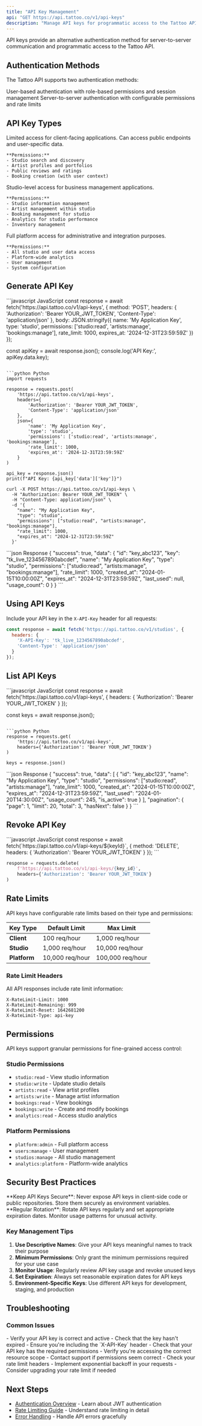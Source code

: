 ```yaml
---
title: "API Key Management"
api: "GET https://api.tattoo.co/v1/api-keys"
description: "Manage API keys for programmatic access to the Tattoo API"
---
```


API keys provide an alternative authentication method for server-to-server communication and programmatic access to the Tattoo API.

## Authentication Methods

The Tattoo API supports two authentication methods:

<CardGroup cols={2}>
  <Card title="Bearer Token (JWT)" icon="key">
    User-based authentication with role-based permissions and session management
  </Card>
  <Card title="API Key" icon="code">
    Server-to-server authentication with configurable permissions and rate limits
  </Card>
</CardGroup>

## API Key Types

<AccordionGroup>
  <Accordion title="Client API Keys">
    Limited access for client-facing applications. Can access public endpoints and user-specific data.
    
    **Permissions:**
    - Studio search and discovery
    - Artist profiles and portfolios  
    - Public reviews and ratings
    - Booking creation (with user context)
  </Accordion>

  <Accordion title="Studio API Keys">
    Studio-level access for business management applications.
    
    **Permissions:**
    - Studio information management
    - Artist management within studio
    - Booking management for studio
    - Analytics for studio performance
    - Inventory management
  </Accordion>

  <Accordion title="Platform API Keys">
    Full platform access for administrative and integration purposes.
    
    **Permissions:**
    - All studio and user data access
    - Platform-wide analytics
    - User management
    - System configuration
  </Accordion>
</AccordionGroup>

## Generate API Key

<CodeGroup>
```javascript JavaScript
const response = await fetch('https://api.tattoo.co/v1/api-keys', {
  method: 'POST',
  headers: {
    'Authorization': 'Bearer YOUR_JWT_TOKEN',
    'Content-Type': 'application/json'
  },
  body: JSON.stringify({
    name: 'My Application Key',
    type: 'studio',
    permissions: ['studio:read', 'artists:manage', 'bookings:manage'],
    rate_limit: 1000,
    expires_at: '2024-12-31T23:59:59Z'
  })
});

const apiKey = await response.json();
console.log('API Key:', apiKey.data.key);
```

```python Python
import requests

response = requests.post(
    'https://api.tattoo.co/v1/api-keys',
    headers={
        'Authorization': 'Bearer YOUR_JWT_TOKEN',
        'Content-Type': 'application/json'
    },
    json={
        'name': 'My Application Key',
        'type': 'studio',
        'permissions': ['studio:read', 'artists:manage', 'bookings:manage'],
        'rate_limit': 1000,
        'expires_at': '2024-12-31T23:59:59Z'
    }
)

api_key = response.json()
print(f"API Key: {api_key['data']['key']}")
```

```curl cURL
curl -X POST https://api.tattoo.co/v1/api-keys \
  -H "Authorization: Bearer YOUR_JWT_TOKEN" \
  -H "Content-Type: application/json" \
  -d '{
    "name": "My Application Key",
    "type": "studio",
    "permissions": ["studio:read", "artists:manage", "bookings:manage"],
    "rate_limit": 1000,
    "expires_at": "2024-12-31T23:59:59Z"
  }'
```
</CodeGroup>

<ResponseExample>
```json Response
{
  "success": true,
  "data": {
    "id": "key_abc123",
    "key": "tk_live_1234567890abcdef",
    "name": "My Application Key",
    "type": "studio",
    "permissions": ["studio:read", "artists:manage", "bookings:manage"],
    "rate_limit": 1000,
    "created_at": "2024-01-15T10:00:00Z",
    "expires_at": "2024-12-31T23:59:59Z",
    "last_used": null,
    "usage_count": 0
  }
}
```
</ResponseExample>

## Using API Keys

Include your API key in the `X-API-Key` header for all requests:

```javascript
const response = await fetch('https://api.tattoo.co/v1/studios', {
  headers: {
    'X-API-Key': 'tk_live_1234567890abcdef',
    'Content-Type': 'application/json'
  }
});
```

## List API Keys

<CodeGroup>
```javascript JavaScript
const response = await fetch('https://api.tattoo.co/v1/api-keys', {
  headers: {
    'Authorization': 'Bearer YOUR_JWT_TOKEN'
  }
});

const keys = await response.json();
```

```python Python
response = requests.get(
    'https://api.tattoo.co/v1/api-keys',
    headers={'Authorization': 'Bearer YOUR_JWT_TOKEN'}
)

keys = response.json()
```
</CodeGroup>

<ResponseExample>
```json Response
{
  "success": true,
  "data": [
    {
      "id": "key_abc123",
      "name": "My Application Key",
      "type": "studio",
      "permissions": ["studio:read", "artists:manage"],
      "rate_limit": 1000,
      "created_at": "2024-01-15T10:00:00Z",
      "expires_at": "2024-12-31T23:59:59Z",
      "last_used": "2024-01-20T14:30:00Z",
      "usage_count": 245,
      "is_active": true
    }
  ],
  "pagination": {
    "page": 1,
    "limit": 20,
    "total": 3,
    "hasNext": false
  }
}
```
</ResponseExample>

## Revoke API Key

<CodeGroup>
```javascript JavaScript
const response = await fetch(`https://api.tattoo.co/v1/api-keys/${keyId}`, {
  method: 'DELETE',
  headers: {
    'Authorization': 'Bearer YOUR_JWT_TOKEN'
  }
});
```

```python Python
response = requests.delete(
    f'https://api.tattoo.co/v1/api-keys/{key_id}',
    headers={'Authorization': 'Bearer YOUR_JWT_TOKEN'}
)
```
</CodeGroup>

## Rate Limits

API keys have configurable rate limits based on their type and permissions:

| Key Type | Default Limit | Max Limit |
|----------|---------------|-----------|
| **Client** | 100 req/hour | 1,000 req/hour |
| **Studio** | 1,000 req/hour | 10,000 req/hour |
| **Platform** | 10,000 req/hour | 100,000 req/hour |

### Rate Limit Headers

All API responses include rate limit information:

```http
X-RateLimit-Limit: 1000
X-RateLimit-Remaining: 999
X-RateLimit-Reset: 1642681200
X-RateLimit-Type: api-key
```

## Permissions

API keys support granular permissions for fine-grained access control:

### Studio Permissions
- `studio:read` - View studio information
- `studio:write` - Update studio details
- `artists:read` - View artist profiles
- `artists:write` - Manage artist information
- `bookings:read` - View bookings
- `bookings:write` - Create and modify bookings
- `analytics:read` - Access studio analytics

### Platform Permissions
- `platform:admin` - Full platform access
- `users:manage` - User management
- `studios:manage` - All studio management
- `analytics:platform` - Platform-wide analytics

## Security Best Practices

<Warning>
**Keep API Keys Secure**: Never expose API keys in client-side code or public repositories. Store them securely as environment variables.
</Warning>

<Tip>
**Regular Rotation**: Rotate API keys regularly and set appropriate expiration dates. Monitor usage patterns for unusual activity.
</Tip>

### Key Management Tips

1. **Use Descriptive Names**: Give your API keys meaningful names to track their purpose
2. **Minimum Permissions**: Only grant the minimum permissions required for your use case  
3. **Monitor Usage**: Regularly review API key usage and revoke unused keys
4. **Set Expiration**: Always set reasonable expiration dates for API keys
5. **Environment-Specific Keys**: Use different API keys for development, staging, and production

## Troubleshooting

### Common Issues

<AccordionGroup>
  <Accordion title="401 Unauthorized">
    - Verify your API key is correct and active
    - Check that the key hasn't expired
    - Ensure you're including the `X-API-Key` header
  </Accordion>
  
  <Accordion title="403 Forbidden">
    - Check that your API key has the required permissions
    - Verify you're accessing the correct resource scope
    - Contact support if permissions seem correct
  </Accordion>

  <Accordion title="429 Rate Limited">
    - Check your rate limit headers
    - Implement exponential backoff in your requests
    - Consider upgrading your rate limit if needed
  </Accordion>
</AccordionGroup>

## Next Steps

- [Authentication Overview](/authentication) - Learn about JWT authentication
- [Rate Limiting Guide](/guides/rate-limits) - Understand rate limiting in detail
- [Error Handling](/guides/errors) - Handle API errors gracefully